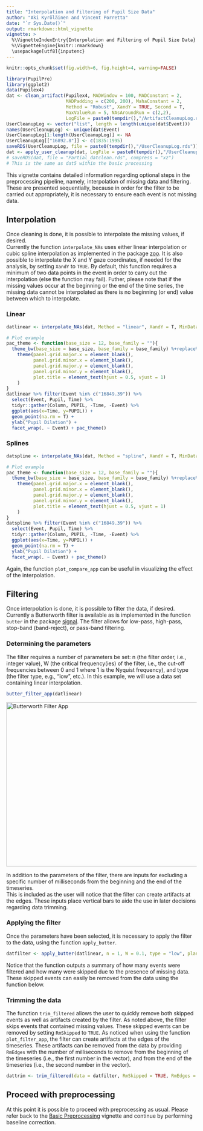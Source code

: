 ```yaml
---
title: "Interpolation and Filtering of Pupil Size Data"
author: "Aki Kyröläinen and Vincent Porretta"
date: "`r Sys.Date()`"
output: rmarkdown::html_vignette
vignette: >
  %\VignetteIndexEntry{Interpolation and Filtering of Pupil Size Data}
  %\VignetteEngine{knitr::rmarkdown}
  \usepackage[utf8]{inputenc}
---
```



```r
knitr::opts_chunk$set(fig.width=6, fig.height=4, warning=FALSE)
```

```r
library(PupilPre)
library(ggplot2)
data(Pupilex4)
dat <- clean_artifact(Pupilex4, MADWindow = 100, MADConstant = 2,
                      MADPadding = c(200, 200), MahaConstant = 2,
                      Method = "Robust", XandY = TRUE, Second = T, 
                      MaxValueRun = 5, NAsAroundRun = c(2,2),
                      LogFile = paste0(tempdir(),"/ArtifactCleanupLog.rds"))
UserCleanupLog <- vector("list", length = length(unique(dat$Event)))
names(UserCleanupLog) <- unique(dat$Event)
UserCleanupLog[1:length(UserCleanupLog)] <- NA
UserCleanupLog[["16892.8"]] <- c(1835:1995)
saveRDS(UserCleanupLog, file = paste0(tempdir(),"/UserCleanupLog.rds"))
dat <- apply_user_cleanup(dat, LogFile = paste0(tempdir(),"/UserCleanupLog.rds"))
# saveRDS(dat, file = "Partial_datclean.rds", compress = "xz")
# This is the same as dat5 within the basic processing
```

This vignette contains detailed information regarding optional steps in the preprocessing pipeline, namely, interpolation of missing data and filtering. 
These are presented sequentially, because in order for the filter to be carried out appropriately, it is necessary to ensure each event is not missing data.


## Interpolation

Once cleaning is done, it is possible to interpolate the missing values, if desired.  
Currently the function `interpolate_NAs` uses either linear interpolation or cubic spline interpolation as implemented in the package [zoo](https://cran.r-project.org/package=zoo). 
It is also possible to interpolate the X and Y gaze coordinates, if needed for the analysis, by setting `XandY` to `TRUE`.
By default, this function requires a minimum of two data points in the event in order to carry out the interpolation (else the function may fail).
Futher, please note that if the missing values occur at the beginning or the end of the time series, the missing data cannot be interpolated as there is no beginning (or end) value between which to interpolate.

### Linear

```r
datlinear <- interpolate_NAs(dat, Method = "linear", XandY = T, MinData = 2)
```

```r
# Plot example
pac_theme <- function(base_size = 12, base_family = ""){
  theme_bw(base_size = base_size, base_family = base_family) %+replace%
    theme(panel.grid.major.x = element_blank(),
          panel.grid.minor.x = element_blank(),
          panel.grid.major.y = element_blank(),
          panel.grid.minor.y = element_blank(),
          plot.title = element_text(hjust = 0.5, vjust = 1)
    )
}
datlinear %>% filter(Event %in% c("16849.39")) %>% 
  select(Event, Pupil, Time) %>%
  tidyr::gather(Column, PUPIL, -Time, -Event) %>% 
  ggplot(aes(x=Time, y=PUPIL)) + 
  geom_point(na.rm = T) +
  ylab("Pupil Dilation") +
  facet_wrap(. ~ Event) + pac_theme()
```

### Splines

```r
datspline <- interpolate_NAs(dat, Method = "spline", XandY = T, MinData = 2)
```

```r
# Plot example
pac_theme <- function(base_size = 12, base_family = ""){
  theme_bw(base_size = base_size, base_family = base_family) %+replace%
    theme(panel.grid.major.x = element_blank(),
          panel.grid.minor.x = element_blank(),
          panel.grid.major.y = element_blank(),
          panel.grid.minor.y = element_blank(),
          plot.title = element_text(hjust = 0.5, vjust = 1)
    )
}
datspline %>% filter(Event %in% c("16849.39")) %>% 
  select(Event, Pupil, Time) %>%
  tidyr::gather(Column, PUPIL, -Time, -Event) %>% 
  ggplot(aes(x=Time, y=PUPIL)) + 
  geom_point(na.rm = T) +
  ylab("Pupil Dilation") +
  facet_wrap(. ~ Event) + pac_theme()
```

Again, the function `plot_compare_app` can be useful in visualizing the effect of the interpolation.

## Filtering

Once interpolation is done, it is possible to filter the data, if desired.  
Currently a Butterworth filter is available as is implemented in the function `butter` in the package [signal](https://cran.r-project.org/package=signal).
The filter allows for low-pass, high-pass, stop-band (band-reject), or pass-band filtering.

### Determining the parameters

The filter requires a number of parameters be set: n (the filter order, i.e., integer value), W (the critical frequency(ies) of the filter, i.e., the cut-off frequencies between 0 and 1 where 1 is the Nyquist frequency), and type (the filter type, e.g., "low", etc.).
In this example, we will use a data set containing linear interpolation.

```r
butter_filter_app(datlinear)
```

<style>
im {
width: 100%;
text-align: center;
}
</style>

<div id='im'>
 <img src="butterfilterapp.PNG" alt="Butterworth Filter App" height="434" width="650"> 
</div>

In addition to the parameters of the filter, there are inputs for excluding a specific number of milliseconds from the beginning and the end of the timeseries.  
This is included as the user will notice that the filter can create artifacts at the edges.
These inputs place vertical bars to aide the use in later decisions regarding data trimming.

### Applying the filter

Once the parameters have been selected, it is necessary to apply the filter to the data, using the function `apply_butter`.

```r
datfilter <- apply_butter(datlinear, n = 1, W = 0.1, type = "low", plane = "z")
```

Notice that the function outputs a summary of how many events were filtered and how many were skipped due to the presence of missing data.
These skipped events can easily be removed from the data using the function below.

### Trimming the data

The function `trim_filtered` allows the user to quickly remove both skipped events as well as artifacts created by the filter.
As noted above, the filter skips events that contained missing values.
These skipped events can be removed by setting `RmSkipped` to `TRUE`.
As noticed when using the function `plot_filter_app`, the filter can create artifacts at the edges of the timeseries.
These artifacts can be removed from the data by providing `RmEdges` with the number of milliseconds to remove from the beginning of the timeseries (i.e., the first number in the vector), and from the end of the timeseries (i.e., the second number in the vector).

```r
dattrim <- trim_filtered(data = datfilter, RmSkipped = TRUE, RmEdges = c(75, 75))
```

## Proceed with preprocessing

At this point it is possible to proceed with preprocessing as usual. 
Please refer back to the [Basic Preprocessing](PupilPre_Basic_Preprocessing.html) vignette and continue by performing baseline correction.

